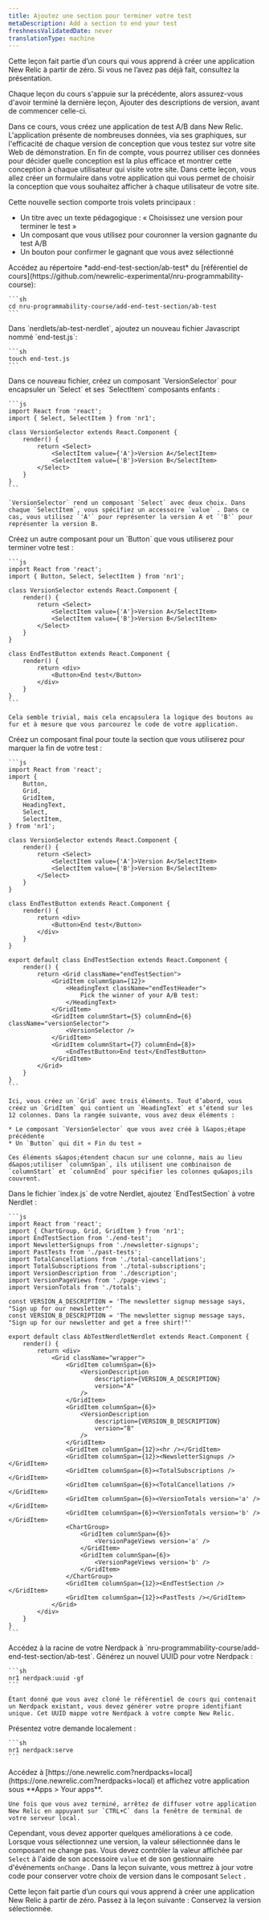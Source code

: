 ```yaml
---
title: Ajoutez une section pour terminer votre test
metaDescription: Add a section to end your test
freshnessValidatedDate: never
translationType: machine
---
```


<Callout variant="tip">
  Cette leçon fait partie d’un cours qui vous apprend à créer une application New Relic à partir de zéro. Si vous ne l’avez pas déjà fait, consultez la présentation.

  Chaque leçon du cours s&apos;appuie sur la précédente, alors assurez-vous d&apos;avoir terminé la dernière leçon, Ajouter des descriptions de version, avant de commencer celle-ci.
</Callout>

Dans ce cours, vous créez une application de test A/B dans New Relic. L&apos;application présente de nombreuses données, via ses graphiques, sur l&apos;efficacité de chaque version de conception que vous testez sur votre site Web de démonstration. En fin de compte, vous pourrez utiliser ces données pour décider quelle conception est la plus efficace et montrer cette conception à chaque utilisateur qui visite votre site. Dans cette leçon, vous allez créer un formulaire dans votre application qui vous permet de choisir la conception que vous souhaitez afficher à chaque utilisateur de votre site.

Cette nouvelle section comporte trois volets principaux :

* Un titre avec un texte pédagogique : « Choisissez une version pour terminer le test »
* Un composant que vous utilisez pour couronner la version gagnante du test A/B
* Un bouton pour confirmer le gagnant que vous avez sélectionné

<Steps>
  <Step>
    Accédez au répertoire *add-end-test-section/ab-test* du [référentiel de cours](https://github.com/newrelic-experimental/nru-programmability-course):

    ```sh
    cd nru-programmability-course/add-end-test-section/ab-test
    ```
  </Step>

  <Step>
    Dans `nerdlets/ab-test-nerdlet`, ajoutez un nouveau fichier Javascript nommé `end-test.js`:

    ```sh
    touch end-test.js
    ```
  </Step>

  <Step>
    Dans ce nouveau fichier, créez un composant `VersionSelector` pour encapsuler un `Select` et ses `SelectItem` composants enfants :

    ```js
    import React from 'react';
    import { Select, SelectItem } from 'nr1';

    class VersionSelector extends React.Component {
        render() {
            return <Select>
                <SelectItem value={'A'}>Version A</SelectItem>
                <SelectItem value={'B'}>Version B</SelectItem>
            </Select>
        }
    }
    ```

    `VersionSelector` rend un composant `Select` avec deux choix. Dans chaque `SelectItem`, vous spécifiez un accessoire `value` . Dans ce cas, vous utilisez `'A'` pour représenter la version A et `'B'` pour représenter la version B.
  </Step>

  <Step>
    Créez un autre composant pour un `Button` que vous utiliserez pour terminer votre test :

    ```js
    import React from 'react';
    import { Button, Select, SelectItem } from 'nr1';

    class VersionSelector extends React.Component {
        render() {
            return <Select>
                <SelectItem value={'A'}>Version A</SelectItem>
                <SelectItem value={'B'}>Version B</SelectItem>
            </Select>
        }
    }

    class EndTestButton extends React.Component {
        render() {
            return <div>
                <Button>End test</Button>
            </div>
        }
    }
    ```

    Cela semble trivial, mais cela encapsulera la logique des boutons au fur et à mesure que vous parcourez le code de votre application.
  </Step>

  <Step>
    Créez un composant final pour toute la section que vous utiliserez pour marquer la fin de votre test :

    ```js
    import React from 'react';
    import {
        Button,
        Grid,
        GridItem,
        HeadingText,
        Select,
        SelectItem,
    } from 'nr1';

    class VersionSelector extends React.Component {
        render() {
            return <Select>
                <SelectItem value={'A'}>Version A</SelectItem>
                <SelectItem value={'B'}>Version B</SelectItem>
            </Select>
        }
    }

    class EndTestButton extends React.Component {
        render() {
            return <div>
                <Button>End test</Button>
            </div>
        }
    }

    export default class EndTestSection extends React.Component {
        render() {
            return <Grid className="endTestSection">
                <GridItem columnSpan={12}>
                    <HeadingText className="endTestHeader">
                        Pick the winner of your A/B test:
                    </HeadingText>
                </GridItem>
                <GridItem columnStart={5} columnEnd={6} className="versionSelector">
                    <VersionSelector />
                </GridItem>
                <GridItem columnStart={7} columnEnd={8}>
                    <EndTestButton>End test</EndTestButton>
                </GridItem>
            </Grid>
        }
    }
    ```

    Ici, vous créez un `Grid` avec trois éléments. Tout d’abord, vous créez un `GridItem` qui contient un `HeadingText` et s’étend sur les 12 colonnes. Dans la rangée suivante, vous avez deux éléments :

    * Le composant `VersionSelector` que vous avez créé à l&apos;étape précédente
    * Un `Button` qui dit « Fin du test »

    Ces éléments s&apos;étendent chacun sur une colonne, mais au lieu d&apos;utiliser `columnSpan`, ils utilisent une combinaison de `columnStart` et `columnEnd` pour spécifier les colonnes qu&apos;ils couvrent.
  </Step>

  <Step>
    Dans le fichier `index.js` de votre Nerdlet, ajoutez `EndTestSection` à votre Nerdlet :

    ```js
    import React from 'react';
    import { ChartGroup, Grid, GridItem } from 'nr1';
    import EndTestSection from './end-test';
    import NewsletterSignups from './newsletter-signups';
    import PastTests from './past-tests';
    import TotalCancellations from './total-cancellations';
    import TotalSubscriptions from './total-subscriptions';
    import VersionDescription from './description';
    import VersionPageViews from './page-views';
    import VersionTotals from './totals';

    const VERSION_A_DESCRIPTION = 'The newsletter signup message says, "Sign up for our newsletter"'
    const VERSION_B_DESCRIPTION = 'The newsletter signup message says, "Sign up for our newsletter and get a free shirt!"'

    export default class AbTestNerdletNerdlet extends React.Component {
        render() {
            return <div>
                <Grid className="wrapper">
                    <GridItem columnSpan={6}>
                        <VersionDescription
                            description={VERSION_A_DESCRIPTION}
                            version="A"
                        />
                    </GridItem>
                    <GridItem columnSpan={6}>
                        <VersionDescription
                            description={VERSION_B_DESCRIPTION}
                            version="B"
                        />
                    </GridItem>
                    <GridItem columnSpan={12}><hr /></GridItem>
                    <GridItem columnSpan={12}><NewsletterSignups /></GridItem>
                    <GridItem columnSpan={6}><TotalSubscriptions /></GridItem>
                    <GridItem columnSpan={6}><TotalCancellations /></GridItem>
                    <GridItem columnSpan={6}><VersionTotals version='a' /></GridItem>
                    <GridItem columnSpan={6}><VersionTotals version='b' /></GridItem>
                    <ChartGroup>
                        <GridItem columnSpan={6}>
                            <VersionPageViews version='a' />
                        </GridItem>
                        <GridItem columnSpan={6}>
                            <VersionPageViews version='b' />
                        </GridItem>
                    </ChartGroup>
                    <GridItem columnSpan={12}><EndTestSection /></GridItem>
                    <GridItem columnSpan={12}><PastTests /></GridItem>
                </Grid>
            </div>
        }
    }
    ```
  </Step>

  <Step>
    Accédez à la racine de votre Nerdpack à `nru-programmability-course/add-end-test-section/ab-test`.
  </Step>

  <Step>
    Générez un nouvel UUID pour votre Nerdpack :

    ```sh
    nr1 nerdpack:uuid -gf
    ```

    Étant donné que vous avez cloné le référentiel de cours qui contenait un Nerdpack existant, vous devez générer votre propre identifiant unique. Cet UUID mappe votre Nerdpack à votre compte New Relic.
  </Step>

  <Step>
    Présentez votre demande localement :

    ```sh
    nr1 nerdpack:serve
    ```
  </Step>

  <Step>
    Accédez à [https://one.newrelic.com?nerdpacks=local](https://one.newrelic.com?nerdpacks=local) et affichez votre application sous **Apps &gt; Your apps**.

    Une fois que vous avez terminé, arrêtez de diffuser votre application New Relic en appuyant sur `CTRL+C` dans la fenêtre de terminal de votre serveur local.
  </Step>
</Steps>

Cependant, vous devez apporter quelques améliorations à ce code. Lorsque vous sélectionnez une version, la valeur sélectionnée dans le composant ne change pas. Vous devez contrôler la valeur affichée par `Select` à l&apos;aide de son accessoire `value` et de son gestionnaire d&apos;événements `onChange` . Dans la leçon suivante, vous mettrez à jour votre code pour conserver votre choix de version dans le composant `Select` .

<Callout variant="course">
  Cette leçon fait partie d’un cours qui vous apprend à créer une application New Relic à partir de zéro. Passez à la leçon suivante : Conservez la version sélectionnée.
</Callout>